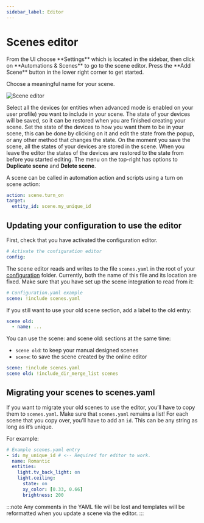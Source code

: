 ```yaml
---
sidebar_label: Editor
---
```

# Scenes editor

<p className="text-xl font-semibold">From the UI choose **Settings** which is located in the sidebar, then click on **Automations & Scenes** to go to the scene editor. Press the **Add Scene** button in the lower right corner to get started.</p>

Choose a meaningful name for your scene.

![Scene editor](./img/editor_1.png)

Select all the devices (or entities when advanced mode is enabled on your user profile) you want to include in your scene. The state of your devices will be saved, so it can be restored when you are finished creating your scene. Set the state of the devices to how you want them to be in your scene, this can be done by clicking on it and edit the state from the popup, or any other method that changes the state. On the moment you save the scene, all the states of your devices are stored in the scene. When you leave the editor the states of the devices are restored to the state from before you started editing. The menu on the top-right has options to **Duplicate scene** and **Delete scene**.

A scene can be called in automation action and scripts using a turn on scene action:

```yaml
action: scene.turn_on
target:
  entity_id: scene.my_unique_id
```

## Updating your configuration to use the editor 

First, check that you have activated the configuration editor.

```yaml
# Activate the configuration editor
config:
```

The scene editor reads and writes to the file `scenes.yaml` in the root of your [configuration](https://www.home-assistant.io/docs/configuration/) folder. Currently, both the name of this file and its location are fixed. Make sure that you have set up the scene integration to read from it:

```yaml
# Configuration.yaml example
scene: !include scenes.yaml
```

If you still want to use your old scene section, add a label to the old entry:

```yaml
scene old:
  - name: ...
```

You can use the scene: and scene old: sections at the same time:

- `scene old`: to keep your manual designed scenes
- `scene`: to save the scene created by the online editor

```yaml
scene: !include scenes.yaml
scene old: !include_dir_merge_list scenes
```
## Migrating your scenes to scenes.yaml 

If you want to migrate your old scenes to use the editor, you’ll have to copy them to `scenes.yaml`. Make sure that `scenes.yaml` remains a list! For each scene that you copy over, you’ll have to add an `id`. This can be any string as long as it’s unique.

For example:

```yaml
# Example scenes.yaml entry
- id: my_unique_id # <-- Required for editor to work.
  name: Romantic
  entities:
    light.tv_back_light: on
    light.ceiling:
      state: on
      xy_color: [0.33, 0.66]
      brightness: 200
```

:::note
Any comments in the YAML file will be lost and templates will be reformatted when you update a scene via the editor.
:::